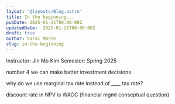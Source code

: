 ```yaml
---
layout: '@layouts/Blog.astro'
title: In the beginning...
pubDate: 2025-01-21T00:00:00Z 
updatedDate:  2025-01-21T00:00:00Z 
draft: true
author: Sarai Marte
slug: in-the-beginning
---
```


Instructor: Jin Mo Kim
Semester: Spring 2025


number 4 we can make better investment decisions

why do we use marginal tax rate instead of ____ tax rate?

discount rate in NPV is WACC (financial mgmt conseptual question)